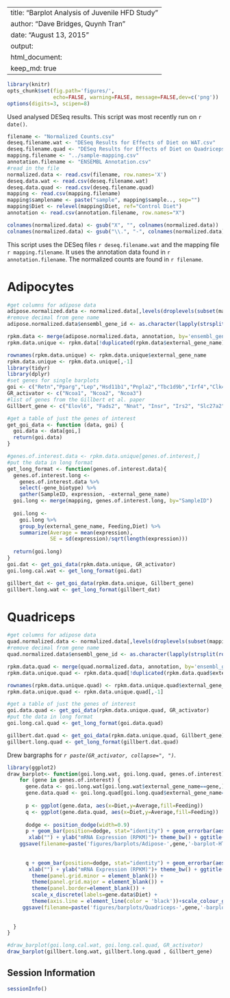 
---
title: "Barplot Analysis of Juvenile HFD Study"
author: "Dave Bridges, Quynh Tran"
date: "August 13, 2015"
output:
  html_document:
    keep_md: true
---

```r
library(knitr)
opts_chunk$set(fig.path='figures/',
               echo=FALSE, warning=FALSE, message=FALSE,dev=c('png'))
options(digits=3, scipen=8)
```

Used analysed DESeq results.  This script was most recently run on `r date()`.

```r
filename <- "Normalized Counts.csv"
deseq.filename.wat <- "DESeq Results for Effects of Diet on WAT.csv"
deseq.filename.quad <- "DESeq Results for Effects of Diet on Quadriceps.csv"
mapping.filename <- "../sample-mapping.csv"
annotation.filename <- "ENSEMBL Annotation.csv"
#read in the file
normalized.data <- read.csv(filename, row.names='X')
deseq.data.wat <- read.csv(deseq.filename.wat)
deseq.data.quad <- read.csv(deseq.filename.quad)
mapping <- read.csv(mapping.filename)
mapping$samplename <- paste("sample", mapping$sample.., sep="")
mapping$Diet <- relevel(mapping$Diet, ref="Control Diet")
annotation <- read.csv(annotation.filename, row.names="X")

colnames(normalized.data) <- gsub("X", "", colnames(normalized.data))
colnames(normalized.data) <- gsub("\\.", "-", colnames(normalized.data))
```

This script uses the DESeq files `r deseq.filename.wat` and the mapping file `r mapping.filename`.  It uses the annotation data found in `r annotation.filename`.  The normalized counts are found in `r filename`.

# Adipocytes

```r
#get columns for adipose data
adipose.normalized.data <- normalized.data[,levels(droplevels(subset(mapping, Tissue=="eWAT")$SampleID))]
#remove decimal from gene name
adipose.normalized.data$ensembl_gene_id <- as.character(lapply(strsplit(rownames(adipose.normalized.data), "\\."), "[[", 1))

rpkm.data <- merge(adipose.normalized.data, annotation, by='ensembl_gene_id') 
rpkm.data.unique <- rpkm.data[!duplicated(rpkm.data$external_gene_name),]

rownames(rpkm.data.unique) <- rpkm.data.unique$external_gene_name
rpkm.data.unique <- rpkm.data.unique[,-1]
library(tidyr)
library(dplyr)
#set genes for single barplots
goi <- c("Retn","Pparg","Lep","Hsd11b1","Pnpla2","Tbc1d9b","Irf4","Clk4","Slc1a3","Ap2s1","Rer1","Ywhae","Eif4ebp3","Hsd11b1")
GR_activator <- c("Ncoa1", "Ncoa2", "Ncoa3")
#list of genes from the Gillbert et al. paper
Gillbert_gene <- c("Elovl6", "Fads2", "Nnat", "Insr", "Irs2", "Slc27a2", "Cdk5", "Igfbp5", "Slc2a4")

#get a table of just the genes of interest
get_goi_data <- function (data, goi) {
  goi.data <- data[goi,]
  return(goi.data)
}

#genes.of.interest.data <- rpkm.data.unique[genes.of.interest,]
#put the data in long format
get_long_format <- function(genes.of.interest.data){
  genes.of.interest.long <- 
    genes.of.interest.data %>%
    select(-gene_biotype) %>%
    gather(SampleID, expression, -external_gene_name)
  goi.long <- merge(mapping, genes.of.interest.long, by="SampleID")
  
  goi.long <- 
    goi.long %>%
    group_by(external_gene_name, Feeding,Diet) %>%
    summarize(Average = mean(expression),
              SE = sd(expression)/sqrt(length(expression)))
  
  return(goi.long)
}
goi.dat <- get_goi_data(rpkm.data.unique, GR_activator)
goi.long.cal.wat <- get_long_format(goi.dat)

gillbert_dat <- get_goi_data(rpkm.data.unique, Gillbert_gene)
gillbert.long.wat <- get_long_format(gillbert_dat)

```


# Quadriceps

```r
#get columns for adipose data
quad.normalized.data <- normalized.data[,levels(droplevels(subset(mapping, Tissue=="Quadriceps")$SampleID))]
#remove decimal from gene name
quad.normalized.data$ensembl_gene_id <- as.character(lapply(strsplit(rownames(quad.normalized.data), "\\."), "[[", 1))

rpkm.data.quad <- merge(quad.normalized.data, annotation, by='ensembl_gene_id') 
rpkm.data.unique.quad <- rpkm.data.quad[!duplicated(rpkm.data.quad$external_gene_name),]

rownames(rpkm.data.unique.quad) <- rpkm.data.unique.quad$external_gene_name
rpkm.data.unique.quad <- rpkm.data.unique.quad[,-1]

#get a table of just the genes of interest
goi.data.quad <- get_goi_data(rpkm.data.unique.quad, GR_activator)
#put the data in long format
goi.long.cal.quad <- get_long_format(goi.data.quad)

gillbert.dat.quad <- get_goi_data(rpkm.data.unique.quad, Gillbert_gene)
gillbert.long.quad <- get_long_format(gillbert.dat.quad)

```


Drew bargraphs for *`r paste(GR_activator, collapse=", ")`*.

```r
library(ggplot2)
draw_barplot<- function(goi.long.wat, goi.long.quad, genes.of.interest){
    for (gene in genes.of.interest) {
      gene.data <- goi.long.wat[goi.long.wat$external_gene_name==gene,]
      gene.data.quad <- goi.long.quad[goi.long.quad$external_gene_name==gene,]
      
      p <- ggplot(gene.data, aes(x=Diet,y=Average,fill=Feeding))
      q <- ggplot(gene.data.quad, aes(x=Diet,y=Average,fill=Feeding))
      
      dodge <- position_dodge(width=0.9)
      p + geom_bar(position=dodge, stat="identity") + geom_errorbar(aes(ymin=Average-SE, ymax=Average+SE), position=dodge, width=0.1) + 
       xlab("") + ylab("mRNA Expression (RPKM)")+ theme_bw() + ggtitle(paste("eWAT", gene)) + theme(panel.grid.minor = element_blank()) + theme(panel.grid.major = element_blank()) + theme(panel.border=element_blank()) + scale_x_discrete(labels=gene.data$Diet) + theme(axis.line = element_line(color = 'black'))+scale_colour_grey(start = 0.5, end = .9)
    ggsave(filename=paste('figures/barplots/Adipose-',gene,'-barplot-HTSeq.pdf',sep=""))
  
    
      q + geom_bar(position=dodge, stat="identity") + geom_errorbar(aes(ymin=Average-SE, ymax=Average+SE), position=dodge, width=0.1) + 
       xlab("") + ylab("mRNA Expression (RPKM)")+ theme_bw() + ggtitle(paste("Quadriceps", gene)) + 
        theme(panel.grid.minor = element_blank()) + 
        theme(panel.grid.major = element_blank()) + 
        theme(panel.border=element_blank()) + 
        scale_x_discrete(labels=gene.data$Diet) + 
        theme(axis.line = element_line(color = 'black'))+scale_colour_grey(start = 0.5, end = .9)
     ggsave(filename=paste('figures/barplots/Quadriceps-',gene,'-barplot-HTSeq.pdf',sep=""))
     
    
  }
}

#draw_barplot(goi.long.cal.wat, goi.long.cal.quad, GR_activator)
draw_barplot(gillbert.long.wat, gillbert.long.quad , Gillbert_gene)
```

Session Information
---------------------

```r
sessionInfo()
```

